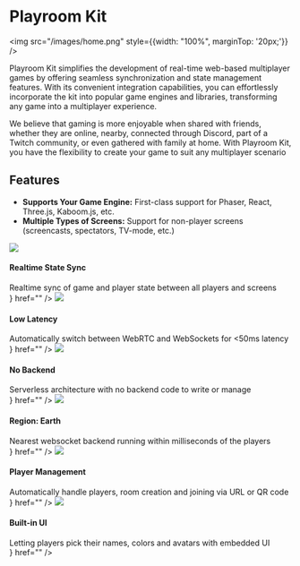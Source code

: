 # Playroom Kit

<img src="/images/home.png" style={{width: "100%", marginTop: '20px;'}} />

Playroom Kit simplifies the development of real-time web-based multiplayer games by offering seamless synchronization and state management features. With its convenient integration capabilities, you can effortlessly incorporate the kit into popular game engines and libraries, transforming any game into a multiplayer experience.

We believe that gaming is more enjoyable when shared with friends, whether they are online, nearby, connected through Discord, part of a Twitch community, or even gathered with family at home. With Playroom Kit, you have the flexibility to create your game to suit any multiplayer scenario

<div style={{clear: "both"}}></div>

## Features
- **Supports Your Game Engine:**
First-class support for Phaser, React, Three.js, Kaboom.js, etc.
- **Multiple Types of Screens:**
Support for non-player screens (screencasts, spectators, TV-mode, etc.)


<Cards>
  <Card
  	style={{border:"1px solid #8D6BED"}}
    title={<div><img src="/images/sync.png" style={{width: "48px", marginTop: '20px;'}}></img><h4>Realtime State Sync</h4><div style={{fontSize:"0.8em"}}>Realtime sync of game and player state between all players and screens</div></div>}
    href=""
  />
   <Card
    style={{border:"1px solid #8D6BED"}}
    title={<div><img src="/images/latency.png" style={{width: "48px", marginTop: '20px;'}}></img><h4>Low Latency</h4><div style={{fontSize:"0.8em"}}>Automatically switch between WebRTC and WebSockets for &lt;50ms latency</div></div>}
    href=""
  />
   <Card
    style={{border:"1px solid #8D6BED"}}
    title={<div><img src="/images/backend.png" style={{width: "48px", marginTop: '20px;'}}></img><h4>No Backend</h4><div style={{fontSize:"0.8em"}}>Serverless architecture with no backend code to write or manage</div></div>}
    href=""
  />
  <Card
    style={{border:"1px solid #8D6BED"}}
    title={<div><img src="/images/earth.png" style={{width: "48px", marginTop: '20px;'}}></img><h4>Region: Earth</h4><div style={{fontSize:"0.8em"}}>Nearest websocket backend running within milliseconds of the players</div></div>}
    href=""
  />
   <Card
    style={{border:"1px solid #8D6BED"}}
    title={<div><img src="/images/player.png" style={{width: "48px", marginTop: '20px;'}}></img><h4>Player Management</h4><div style={{fontSize:"0.8em"}}>Automatically handle players, room creation and joining via URL or QR code</div></div>}
    href=""
  />
     <Card
    style={{border:"1px solid #8D6BED"}}
    title={<div><img src="/images/ui.png" style={{width: "48px", marginTop: '20px;'}}></img><h4>Built-in UI</h4><div style={{fontSize:"0.8em"}}>Letting players pick their names, colors and avatars with embedded UI</div></div>}
    href=""
  />



</Cards>